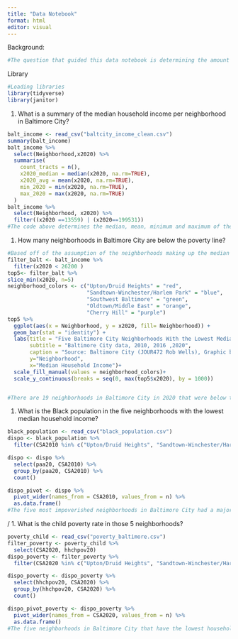 ```yaml
---
title: "Data Notebook"
format: html
editor: visual
---
```


Background:

```r
#The question that guided this data notebook is determining the amount of children living in poverty in Baltimore City, analyzing it along racial and geographic lines. I will be using two data sets for this project: one called baltcity_income_clean that gives the median household income of each neighborhood in Baltimore City. I will also be using black_population to help determine the Black population in each CSA of Baltimore City. 
```

Library 

```r
#Loading libraries
library(tidyverse)
library(janitor)
```

1.  What is a summary of the median household income per neighborhood in Baltimore City?

```r
balt_income <- read_csv("baltcity_income_clean.csv")
summary(balt_income)
balt_income %>%
  select(Neighborhood,x2020) %>% 
  summarise(
    count_tracts = n(),
    x2020_median = median(x2020, na.rm=TRUE),
    x2020_avg = mean(x2020, na.rm=TRUE),
    min_2020 = min(x2020, na.rm=TRUE),
    max_2020 = max(x2020, na.rm=TRUE)
  ) 
balt_income %>%
  select(Neighborhood, x2020) %>% 
  filter((x2020 ==13559) | (x2020==199531))
#The code above determines the median, mean, minimum and maximum of the median household income of neighborhoods in Baltimore in 2020. The median is $49,875, the mean is $56,311.21, the minimum is $13,559 (which is associated with Upton/Druid Heights) and the maximum income is $199,531 (which is associated with North Baltimore/Guilford/Homeland). I will be looking at the racial makeup of these neighborhoods in later code. 

```

1.  How many neighborhoods in Baltimore City are below the poverty line? 

```r
#Based off of the assumption of the neighborhoods making up the median household income being within a four person family,two parents and two children,  with the poverty threshold being $26,200. This was determined by the Census poverty threshold for 2020. 
filter_balt <- balt_income %>% 
  filter(x2020 < 26200 )
top5<- filter_balt %>% 
slice_min(x2020, n=5)
neighborhood_colors <- c("Upton/Druid Heights" = "red",
                         "Sandtown-Winchester/Harlem Park" = "blue",
                         "Southwest Baltimore" = "green",
                         "Oldtown/Middle East" = "orange",
                         "Cherry Hill" = "purple")
top5 %>% 
  ggplot(aes(x = Neighborhood, y = x2020, fill= Neighborhood)) +
  geom_bar(stat = "identity") +
  labs(title = "Five Baltimore City Neighborhoods With the Lowest Median Household Income", 
       subtitle = "Baltimore City data, 2010, 2016 ,2020",
       caption = "Source: Baltimore City (JOUR472 Rob Wells), Graphic by: Ela Jalil",
       y="Neighborhood",
       x="Median Household Income")+
  scale_fill_manual(values = neighborhood_colors)+
  scale_y_continuous(breaks = seq(0, max(top5$x2020), by = 1000))


#There are 19 neighborhoods in Baltimore City in 2020 that were below the poverty line. The five neighborhoods with the lowest household median income is Upton/ Druid Heights ($13,559), Sandtown-Winchester/Harlem Park ($13,963), Southwest Baltimore ($14,269), Oldtown/Middle East ($14,304), Cherry Hill ($14,349). The chart that I created shows the five Baltimore City neighborhoods with the lowest median household income. It is evident in this table that these neighborhoods are well in the poverty threshold. 
```

1.  What is the Black population in the five neighborhoods with the lowest median household income?

```r
black_population <- read_csv("black_population.csv")
dispo <- black_population %>%  
  filter(CSA2010 %in% c("Upton/Druid Heights", "Sandtown-Winchester/Harlem Park", "Southwest Baltimore", "Oldtown/Middle East", "Cherry Hill")) 

dispo <- dispo %>% 
  select(paa20, CSA2010) %>% 
  group_by(paa20, CSA2010) %>% 
  count()

dispo_pivot <- dispo %>% 
  pivot_wider(names_from = CSA2010, values_from = n) %>% 
  as.data.frame()
#The five most impoverished neighborhoods in Baltimore City had a majority-Black population as of 2020. Sandtown-Winchester had a 92.5% Black population, Cherry Hill had a 89.1% Black population, Upton/Druid Heights had an 88% Black population, Oldtown/Middle East had a 77.5% Black population and Southwest Baltimore had a 75.2% Black population. 


```

/
1.  What is the child poverty rate in those 5 neighborhoods?

```r
poverty_child <- read_csv("poverty_baltimore.csv")
filter_poverty <- poverty_child %>% 
  select(CSA2020, hhchpov20)
dispo_poverty <- filter_poverty %>%  
  filter(CSA2020 %in% c("Upton/Druid Heights", "Sandtown-Winchester/Harlem Park", "Southwest Baltimore", "Oldtown/Middle East", "Cherry Hill"))

dispo_poverty <- dispo_poverty %>% 
  select(hhchpov20, CSA2020) %>% 
  group_by(hhchpov20, CSA2020) %>% 
  count()

dispo_pivot_poverty <- dispo_poverty %>% 
  pivot_wider(names_from = CSA2020, values_from = n) %>% 
  as.data.frame()
#The five neighborhoods in Baltimore City that have the lowest household income and are below the 2020 poverty rate also have relatively high rates of childhood poverty. Oldtown/Middle East is the only neighborhood without a majority percentage of childhood poverty (48.6%), with Cherry Hill having a 51.2% childhood poverty rate, Southwest Baltimore having a 55.5% childhood poverty rate, Sandtown-Winchester/Harlem Park having a 60.5% childhood poverty rate, and Upton/Druid Heights having a 69.8% childhood poverty rate. 
```



